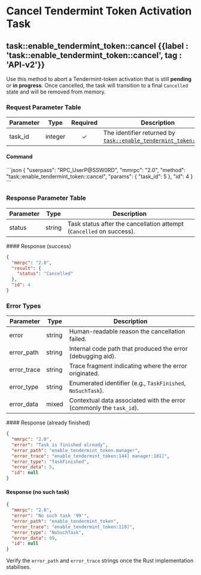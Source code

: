 
# Cancel Tendermint Token Activation Task

## task::enable\_tendermint\_token::cancel {{label : 'task::enable_tendermint_token::cancel', tag : 'API-v2'}}

Use this method to abort a Tendermint-token activation that is still **pending** or **in progress**. Once cancelled, the task will transition to a final `Cancelled` state and will be removed from memory.

### Request Parameter Table

| Parameter | Type    | Required | Description                                                                                                                                                    |
| --------- | ------- | :------: | -------------------------------------------------------------------------------------------------------------------------------------------------------------- |
| task\_id  | integer |     ✓    | The identifier returned by [`task::enable_tendermint_token::init`](/komodo-defi-framework/api/v20/coin_activation/task_managed/enable_tendermint_token/init/). |

#### Command

<CodeGroup title="Tendermint Token Activation (cancel)" tag="POST" label="task::enable_tendermint_token::cancel" mm2MethodDecorate="true">
  ```json
  {
    "userpass": "RPC_UserP@SSW0RD",
    "mmrpc": "2.0",
    "method": "task::enable_tendermint_token::cancel",
    "params": {
      "task_id": 5
    },
    "id": 4
  }
  ```
</CodeGroup>

### Response Parameter Table

| Parameter | Type   | Description                                                          |
| --------- | ------ | -------------------------------------------------------------------- |
| status    | string | Task status after the cancellation attempt (`Cancelled` on success). |

<CollapsibleSection expandedText="Hide Response" collapsedText="Show Response">
  #### Response (success)

  ```json
  {
    "mmrpc": "2.0",
    "result": {
      "status": "Cancelled"
    },
    "id": 4
  }
  ```
</CollapsibleSection>

### Error Types

| Parameter    | Type   | Description                                                         |
| ------------ | ------ | ------------------------------------------------------------------- |
| error        | string | Human-readable reason the cancellation failed.                      |
| error\_path  | string | Internal code path that produced the error (debugging aid).         |
| error\_trace | string | Trace fragment indicating where the error originated.               |
| error\_type  | string | Enumerated identifier (e.g., `TaskFinished`, `NoSuchTask`).         |
| error\_data  | mixed  | Contextual data associated with the error (commonly the `task_id`). |

<CollapsibleSection expandedText="Hide Error Responses" collapsedText="Show Error Responses">
  #### Response (already finished)

  ```json
  {
    "mmrpc": "2.0",
    "error": "Task is finished already",
    "error_path": "enable_tendermint_token.manager",
    "error_trace": "enable_tendermint_token:144] manager:101]",
    "error_type": "TaskFinished",
    "error_data": 5,
    "id": null
  }
  ```

  #### Response (no such task)

  ```json
  {
    "mmrpc": "2.0",
    "error": "No such task '99'",
    "error_path": "enable_tendermint_token",
    "error_trace": "enable_tendermint_token:119]",
    "error_type": "NoSuchTask",
    "error_data": 99,
    "id": null
  }
  ```
</CollapsibleSection>

<DevComment>Verify the `error_path` and `error_trace` strings once the Rust implementation stabilises.</DevComment>
